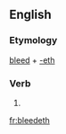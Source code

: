 ==English==

===Etymology===
[[bleed]] + [[-eth]]

===Verb===
{{head|en|verb form}}

# {{en-archaic third-person singular of|bleed}}

[[fr:bleedeth]]